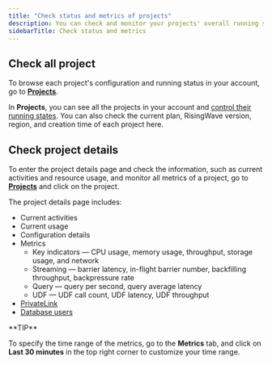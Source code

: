 ```yaml
---
title: "Check status and metrics of projects"
description: You can check and monitor your projects' overall running status and detailed metrics.
sidebarTitle: Check status and metrics
---
```


## Check all project

To browse each project's configuration and running status in your account, go to [**Projects**](https://cloud.risingwave.com/project/home/).

In **Projects**, you can see all the projects in your account and [control their running states](/cloud/stop-and-delete-projects/). You can also check the current plan, RisingWave version, region, and creation time of each project here.

## Check project details

To enter the project details page and check the information, such as current activities and resource usage, and monitor all metrics of a project, go to [**Projects**](https://cloud.risingwave.com/project/home/) and click on the project.

The project details page includes:

* Current activities
* Current usage
* Configuration details
* Metrics
   * Key indicators — CPU usage, memory usage, throughput, storage usage, and network
   * Streaming — barrier latency, in-flight barrier number, backfilling throughput, backpressure rate
   * Query — query per second, query average latency
   * UDF — UDF call count, UDF latency, UDF throughput
* [PrivateLink](/cloud/privatelink-overview/)
* [Database users](/cloud/manage-database-users/)

<Tip>
**TIP**

To specify the time range of the metrics, go to the **Metrics** tab, and click on **Last 30 minutes** in the top right corner to customize your time range.

</Tip>
